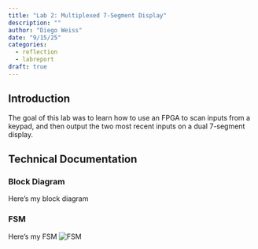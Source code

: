 ---
title: "Lab 2: Multiplexed 7-Segment Display"
description: ""
author: "Diego Weiss"
date: "9/15/25"
categories:
  - reflection
  - labreport
draft: true
---

## Introduction
The goal of this lab was to learn how to use an FPGA to scan inputs from a keypad, and then output the two most recent inputs on a dual 7-segment display.

## Technical Documentation

### Block Diagram

Here's my block diagram

### FSM

Here's my FSM
![FSM](/images/lab3/lab3FSM.png)